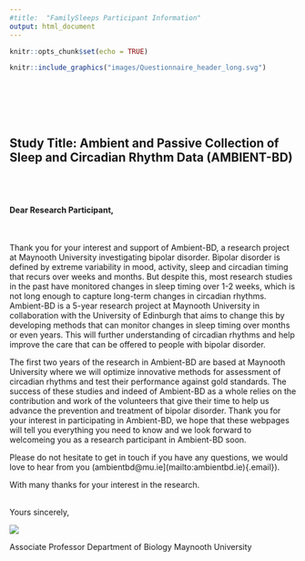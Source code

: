 ```yaml
---
#title:  "FamilySleeps Participant Information"
output: html_document
---
```


```r
knitr::opts_chunk$set(echo = TRUE)
```

```r
knitr::include_graphics("images/Questionnaire_header_long.svg")
```

<br><br> <!-- Add two line breaks -->
&nbsp;  
&nbsp;  

##  Study Title: Ambient and Passive Collection of Sleep and Circadian Rhythm Data (AMBIENT-BD)  

&nbsp;  
&nbsp;  

#### Dear Research Participant,  

&nbsp;   


Thank you for your interest and support of Ambient-BD, a research project at Maynooth University investigating bipolar disorder. Bipolar disorder is defined by extreme variability in mood, activity, sleep and circadian timing that recurs over weeks and months. But despite this, most research studies in the past have monitored changes in sleep timing over 1-2 weeks, which is not long enough to capture long-term changes in circadian rhythms.  Ambient-BD is a 5-year research project at Maynooth University in collaboration with the University of Edinburgh that aims to change this by developing methods that can monitor changes in sleep timing over months or even years.  This will further understanding of circadian rhythms and help improve the care that can be offered to people with bipolar disorder.  

The first two years of the research in Ambient-BD are based at Maynooth University where we will optimize innovative methods for assessment of circadian rhythms and test their performance against gold standards.  The success of these studies and indeed of Ambient-BD as a whole relies on the contribution and work of the volunteers that give their time to help us advance the prevention and treatment of bipolar disorder.  Thank you for your interest in participating in Ambient-BD, we hope that these webpages will tell you everything you need to know and we look forward to welcomeing you as a research participant in Ambient-BD soon.

Please do not hesitate to get in touch if you have any questions, we would love to hear from you (ambientbd\@mu.ie](mailto:ambientbd.ie){.email}).

With many thanks for your interest in the research.  
&nbsp;

Yours sincerely,  


![](images/signLL.svg)

Associate Professor Department of Biology Maynooth University
